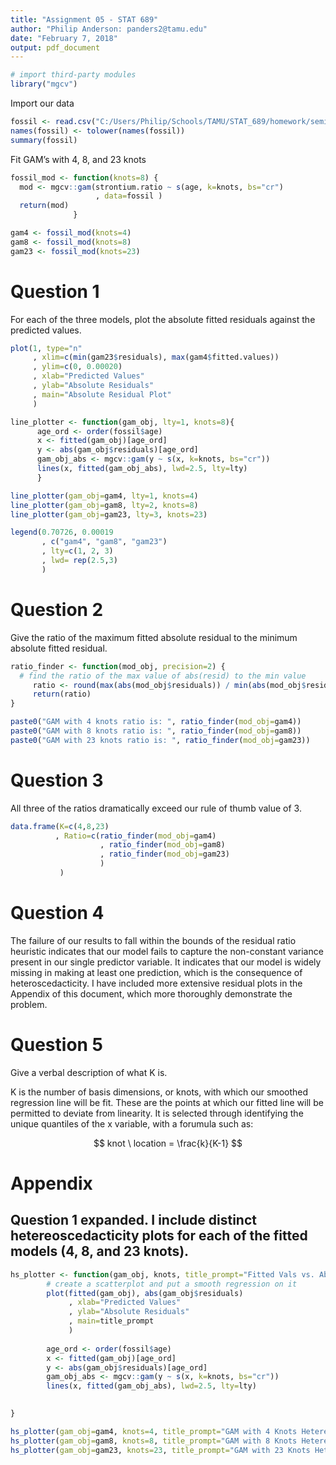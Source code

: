 ```yaml
---
title: "Assignment 05 - STAT 689"
author: "Philip Anderson: panders2@tamu.edu"
date: "February 7, 2018"
output: pdf_document
---
```


```r
# import third-party modules
library("mgcv")
```

Import our data

```r
fossil <- read.csv("C:/Users/Philip/Schools/TAMU/STAT_689/homework/semiparametric-regression/misc/fossil2.csv")
names(fossil) <- tolower(names(fossil))
summary(fossil)
```

Fit GAM's with 4, 8, and 23 knots

```r
fossil_mod <- function(knots=8) {
  mod <- mgcv::gam(strontium.ratio ~ s(age, k=knots, bs="cr")
                   , data=fossil )
  return(mod)
              }

gam4 <- fossil_mod(knots=4)
gam8 <- fossil_mod(knots=8)
gam23 <- fossil_mod(knots=23)

```



# Question 1
For each of the three models, plot the absolute fitted residuals against the predicted values.

```r
plot(1, type="n"
     , xlim=c(min(gam23$residuals), max(gam4$fitted.values)) 
     , ylim=c(0, 0.00020)
     , xlab="Predicted Values"
     , ylab="Absolute Residuals"
     , main="Absolute Residual Plot"
     )

line_plotter <- function(gam_obj, lty=1, knots=8){
      age_ord <- order(fossil$age)
      x <- fitted(gam_obj)[age_ord]
      y <- abs(gam_obj$residuals)[age_ord]
      gam_obj_abs <- mgcv::gam(y ~ s(x, k=knots, bs="cr"))
      lines(x, fitted(gam_obj_abs), lwd=2.5, lty=lty)
      }

line_plotter(gam_obj=gam4, lty=1, knots=4)
line_plotter(gam_obj=gam8, lty=2, knots=8)
line_plotter(gam_obj=gam23, lty=3, knots=23)

legend(0.70726, 0.00019
       , c("gam4", "gam8", "gam23")
       , lty=c(1, 2, 3)
       , lwd= rep(2.5,3)
       )
```

# Question 2
Give the ratio of the maximum fitted absolute residual to the minimum absolute fitted residual.

```r
ratio_finder <- function(mod_obj, precision=2) { 
  # find the ratio of the max value of abs(resid) to the min value
     ratio <- round(max(abs(mod_obj$residuals)) / min(abs(mod_obj$residuals)), precision)
     return(ratio)
}

paste0("GAM with 4 knots ratio is: ", ratio_finder(mod_obj=gam4))
paste0("GAM with 8 knots ratio is: ", ratio_finder(mod_obj=gam8))
paste0("GAM with 23 knots ratio is: ", ratio_finder(mod_obj=gam23))

```

# Question 3
All three of the ratios dramatically exceed our rule of thumb value of 3.

```r
data.frame(K=c(4,8,23)
          , Ratio=c(ratio_finder(mod_obj=gam4)
                    , ratio_finder(mod_obj=gam8)
                    , ratio_finder(mod_obj=gam23)
                    )
           )
```

# Question 4
The failure of our results to fall within the bounds of the residual ratio heuristic indicates that our model fails to capture the non-constant variance present in our single predictor variable.  It indicates that our model is widely missing in making at least one prediction, which is the consequence of heteroscedacticity.  I have included more extensive residual plots in the Appendix of this document, which more thoroughly demonstrate the problem.

# Question 5 
Give a verbal description of what K is. 

K is the number of basis dimensions, or knots, with which our smoothed regression line will be fit. These are the points at which our fitted line will be permitted to deviate from linearity.  It is selected through identifying the unique quantiles of the x variable, with a forumula such as:

$$
knot \ location = \frac{k}{K-1}
$$


# Appendix
## Question 1 expanded.  I include distinct hetereoscedacticity plots for each of the fitted models (4, 8, and 23 knots).
```r
hs_plotter <- function(gam_obj, knots, title_prompt="Fitted Vals vs. Abs. Resid.", lty=1) {
        # create a scatterplot and put a smooth regression on it
        plot(fitted(gam_obj), abs(gam_obj$residuals)
             , xlab="Predicted Values"
             , ylab="Absolute Residuals"
             , main=title_prompt
             )
        
        age_ord <- order(fossil$age)
        x <- fitted(gam_obj)[age_ord]
        y <- abs(gam_obj$residuals)[age_ord]
        gam_obj_abs <- mgcv::gam(y ~ s(x, k=knots, bs="cr"))
        lines(x, fitted(gam_obj_abs), lwd=2.5, lty=lty)
        

}

hs_plotter(gam_obj=gam4, knots=4, title_prompt="GAM with 4 Knots Hetereoscedacticity Eval.", lty=1)
hs_plotter(gam_obj=gam8, knots=8, title_prompt="GAM with 8 Knots Hetereoscedacticity Eval.", lty=2)
hs_plotter(gam_obj=gam23, knots=23, title_prompt="GAM with 23 Knots Hetereoscedacticity Eval.", lty=3)

```
